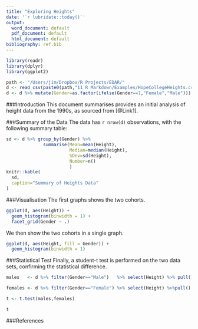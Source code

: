 ```yaml
---
title: "Exploring Heights"
date: '`r lubridate::today()`'
output:
  word_document: default
  pdf_document: default
  html_document: default
bibliography: ref.bib
---
```


```r
library(readr)
library(dplyr)
library(ggplot2)

path <- "/Users/jim/Dropbox/R Projects/EDAR/"
d <- read_csv(paste0(path,"11 R Markdown/Examples/HopeCollegeHeights.csv"))
d <- d %>% mutate(Gender=as.factor(ifelse(Gender==1,"Female","Male")))
```

###Introduction
This document summarises provides an initial analysis of height data from the 1990s, as sourced from [@Link1].

###Summary of the Data
The data has `r nrow(d)` observations, with the following summary table:
```r
sd <- d %>% group_by(Gender) %>% 
              summarise(Mean=mean(Height),
                        Median=median(Height),
                        SDev=sd(Height),
                        Number=n()
                        )
knitr::kable(
  sd,
  caption="Summary of Heights Data"
)
```

###Visualisation
The first graphs shows the two cohorts.

```r
ggplot(d, aes(Height)) + 
  geom_histogram(binwidth = 1) + 
  facet_grid(Gender ~ .)
```

We then show the two cohorts in a single graph.

```r
ggplot(d, aes(Height, fill = Gender)) + 
  geom_histogram(binwidth = 1)
```

###Statistical Test
Finally, a student-t test is performed on the two data sets, confirming the statistical difference.

```r
males   <- d %>% filter(Gender=="Male")   %>% select(Height) %>% pull()

females <- d %>% filter(Gender=="Female") %>% select(Height) %>%pull()

t <- t.test(males,females)

t
```


###References